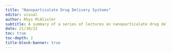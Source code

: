 ```yaml
---
title: "Nanoparticulate Drug Delivery Systems"
editor: visual
author: Rhys McAlister
subtitle: A summary of a series of lectures on nanoparticulate drug delivery systems for cancer therapy.
date: 21/10/22
toc: true
toc-depth: 2
title-block-banner: true
---
```



